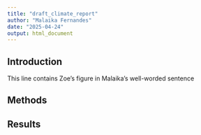 ```yaml
---
title: "draft_climate_report"
author: "Malaika Fernandes"
date: "2025-04-24"
output: html_document
---
```


## Introduction 


This line contains Zoe's figure in Malaika's well-worded sentence

## Methods


## Results 
